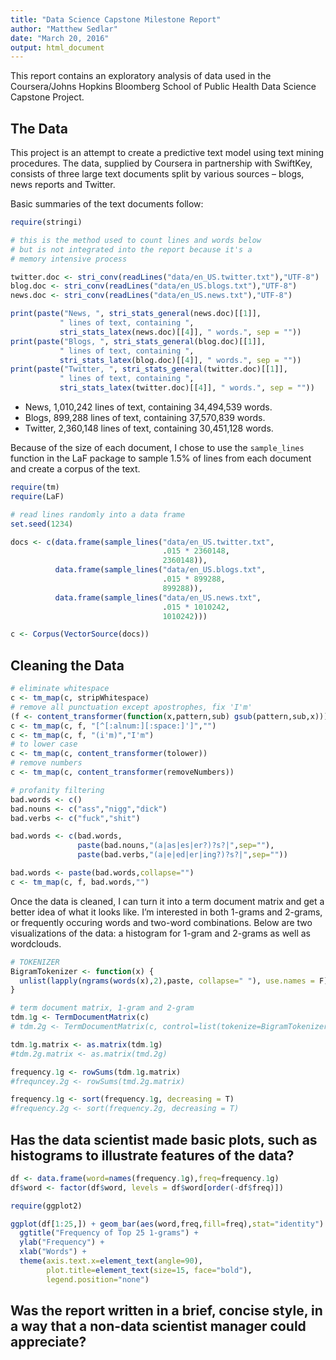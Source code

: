 ```yaml
---
title: "Data Science Capstone Milestone Report"
author: "Matthew Sedlar"
date: "March 20, 2016"
output: html_document
---
```


This report contains an exploratory analysis of data used in the Coursera/Johns Hopkins Bloomberg School of Public Health Data Science Capstone Project. 

## The Data

This project is an attempt to create a predictive text model using text mining procedures. The data, supplied by Coursera in partnership with SwiftKey, consists of three large text documents split by various sources -- blogs, news reports and Twitter.

Basic summaries of the text documents follow:

```r

require(stringi)

# this is the method used to count lines and words below
# but is not integrated into the report because it's a
# memory intensive process

twitter.doc <- stri_conv(readLines("data/en_US.twitter.txt"),"UTF-8")
blog.doc <- stri_conv(readLines("data/en_US.blogs.txt"),"UTF-8")
news.doc <- stri_conv(readLines("data/en_US.news.txt"),"UTF-8")

print(paste("News, ", stri_stats_general(news.doc)[[1]],
           " lines of text, containing ",
           stri_stats_latex(news.doc)[[4]], " words.", sep = ""))
print(paste("Blogs, ", stri_stats_general(blog.doc)[[1]],
           " lines of text, containing ",
           stri_stats_latex(blog.doc)[[4]], " words.", sep = ""))
print(paste("Twitter, ", stri_stats_general(twitter.doc)[[1]],
           " lines of text, containing ",
           stri_stats_latex(twitter.doc)[[4]], " words.", sep = ""))

```

* News, 1,010,242 lines of text, containing 34,494,539 words.
* Blogs, 899,288 lines of text, containing 37,570,839 words.
* Twitter, 2,360,148 lines of text, containing 30,451,128 words.

Because of the size of each document, I chose to use the `sample_lines` function in the LaF package to sample 1.5% of lines from each document and create a corpus of the text.

```r

require(tm)
require(LaF)

# read lines randomly into a data frame
set.seed(1234)

docs <- c(data.frame(sample_lines("data/en_US.twitter.txt", 
                                  .015 * 2360148,
                                  2360148)),
          data.frame(sample_lines("data/en_US.blogs.txt",
                                  .015 * 899288,
                                  899288)),
          data.frame(sample_lines("data/en_US.news.txt",
                                  .015 * 1010242,
                                  1010242)))

c <- Corpus(VectorSource(docs))

```

## Cleaning the Data


```r

# eliminate whitespace
c <- tm_map(c, stripWhitespace)
# remove all punctuation except apostrophes, fix 'I'm'
(f <- content_transformer(function(x,pattern,sub) gsub(pattern,sub,x)))
c <- tm_map(c, f, "[^[:alnum:][:space:]']","")
c <- tm_map(c, f, "(i'm)","I'm")
# to lower case
c <- tm_map(c, content_transformer(tolower))
# remove numbers
c <- tm_map(c, content_transformer(removeNumbers))

# profanity filtering
bad.words <- c()
bad.nouns <- c("ass","nigg","dick")
bad.verbs <- c("fuck","shit")

bad.words <- c(bad.words,
               paste(bad.nouns,"(a|as|es|er?)?s?|",sep=""),
               paste(bad.verbs,"(a|e|ed|er|ing?)?s?|",sep=""))

bad.words <- paste(bad.words,collapse="")
c <- tm_map(c, f, bad.words,"")

```

Once the data is cleaned, I can turn it into a term document matrix and get a better idea of what it looks like. I'm interested in both 1-grams and 2-grams, or frequently occuring words and two-word combinations. Below are two visualizations of the data: a histogram for 1-gram and 2-grams as well as wordclouds.

```r

# TOKENIZER
BigramTokenizer <- function(x) {
  unlist(lapply(ngrams(words(x),2),paste, collapse=" "), use.names = F)
}

# term document matrix, 1-gram and 2-gram
tdm.1g <- TermDocumentMatrix(c)
# tdm.2g <- TermDocumentMatrix(c, control=list(tokenize=BigramTokenizer))

tdm.1g.matrix <- as.matrix(tdm.1g)
#tdm.2g.matrix <- as.matrix(tmd.2g)

frequency.1g <- rowSums(tdm.1g.matrix)
#frequncey.2g <- rowSums(tmd.2g.matrix)

frequency.1g <- sort(frequency.1g, decreasing = T)
#frequency.2g <- sort(frequency.2g, decreasing = T)

```

## Has the data scientist made basic plots, such as histograms to illustrate features of the data?

```r

df <- data.frame(word=names(frequency.1g),freq=frequency.1g)
df$word <- factor(df$word, levels = df$word[order(-df$freq)])

require(ggplot2)

ggplot(df[1:25,]) + geom_bar(aes(word,freq,fill=freq),stat="identity") +
  ggtitle("Frequency of Top 25 1-grams") +
  ylab("Frequency") +
  xlab("Words") +
  theme(axis.text.x=element_text(angle=90),
        plot.title=element_text(size=15, face="bold"),
        legend.position="none")

```

## Was the report written in a brief, concise style, in a way that a non-data scientist manager could appreciate?
